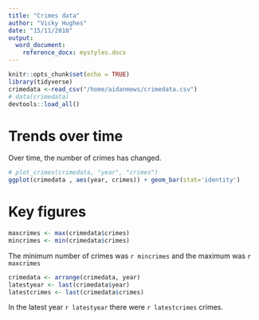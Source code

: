 ```yaml
---
title: "Crimes data"
author: "Vicky Hughes"
date: "15/11/2018"
output: 
  word_document:
    reference_docx: mystyles.docx
---
```


```r
knitr::opts_chunk$set(echo = TRUE)
library(tidyverse)
crimedata <-read_csv("/home/aidanmews/crimedata.csv")  
# data(crimedata)
devtools::load_all() 
```

# Trends over time
Over time, the number of crimes has changed.

```r
# plot_crimes(crimedata, "year", "crimes")
ggplot(crimedata , aes(year, crimes)) + geom_bar(stat='identity')

```

# Key figures
```r
maxcrimes <- max(crimedata$crimes)
mincrimes <- min(crimedata$crimes)
```
The minimum number of crimes was `r mincrimes` and the maximum was `r maxcrimes`

```r
crimedata <- arrange(crimedata, year)
latestyear <- last(crimedata$year)
latestcrimes <- last(crimedata$crimes)

```
In the latest year `r latestyear` there were `r latestcrimes` crimes.


